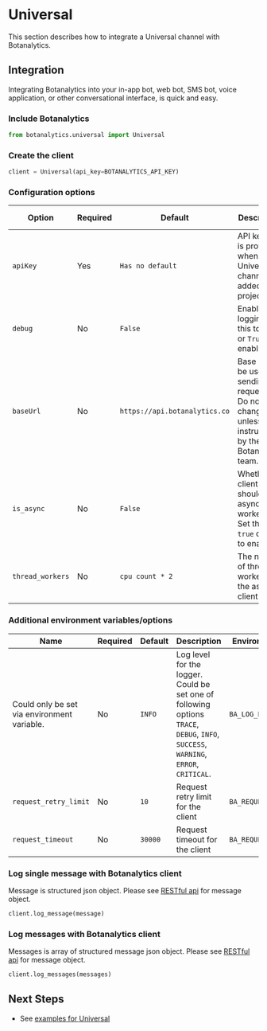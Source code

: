 

# Universal

This section describes how to integrate a Universal channel with Botanalytics.

<V3Warning />

<AvailableChannelsInfo />


## Integration

Integrating Botanalytics into your in-app bot, web bot, SMS bot, voice application, or other conversational interface, is quick and easy.

### Include Botanalytics

```py
from botanalytics.universal import Universal
```

### Create the client

```py
client = Universal(api_key=BOTANALYTICS_API_KEY)
```

### Configuration options

| Option        				| Required				| Default      	| Description | Environment Variable
| -------- 				| ------------ 			| ------- 				| ------	    | -----
| `apiKey`    | Yes						| `Has no default`          |  API key that is provided when a Universal channel is added to a project. | ```BA_API_KEY```
| `debug`    | No						| `False`           |  Enables logging. Set this to `true` or `True` to enable. | ```BA_DEBUG```
| `baseUrl`    | No						| `https://api.botanalytics.co`           | Base URL to be used for sending requests. Do not change this unless instructed by the Botanalytics team. | ```BA_BASE_URL```
| `is_async`   | No						| `False`       							    |  Whether client should use async workers. Set this to `true` or `True` to enable. | ```BA_IS_ASYNC```
| `thread_workers`   | No						| `cpu count * 2`       							    |  The number of thread workers for the async client | ```BA_THREAD_WORKERS```


### Additional environment variables/options
| Name        				| Required				| Default      	| Description | Environment Variable
| -------- 				| ------------ 			| ------- 				| ------	    | -----
| Could only be set via environment variable.    | No						| `INFO`          |  Log level for the logger. Could be set one of following options `TRACE`, `DEBUG`, `INFO`, `SUCCESS`, `WARNING`, `ERROR`, `CRITICAL`.  | ```BA_LOG_LEVEL```
| `request_retry_limit`    | No						| `10`           |  Request retry limit for the client | ```BA_REQUEST_RETRY_LIMIT```
| `request_timeout`    | No						| `30000`           | Request timeout for the client  | ```BA_REQUEST_TIMEOUT```


### Log single message with Botanalytics client

Message is structured json object. Please see [RESTful api](/docs/integration/rest-api) for message object.

```py
client.log_message(message)
```

### Log messages with Botanalytics client

Messages is array of structured message json object. Please see [RESTful api](/docs/integration/rest-api) for message object.

```py
client.log_messages(messages)
```


## Next Steps

* See [examples for Universal](https://github.com/botanalytics/python-sdk-examples/tree/master/universal/)
